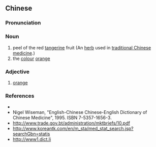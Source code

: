 {{also|橘红}}
==Chinese==
{{zh-forms|s=橘红}}

===Pronunciation===
{{zh-pron
|m=júhóng
|c=gwat1 hung4
|cat=n,a
}}

===Noun===
{{zh-noun}}

# peel of the red [[tangerine]] fruit (An [[herb]] used in [[traditional Chinese medicine]].)
# the [[colour]] [[orange]]

===Adjective===
{{zh-adj}}

# [[orange]]

===References===
* {{pedialite|橘紅|lang=zh}}
* Nigel Wiseman, "English-Chinese Chinese-English Dictionary of Chinese Medicine", 1995. ISBN 7-5357-1656-3.
* http://www.trade.gov.bt/administration/mktbriefs/10.pdf
* http://www.koreantk.com/en/m_sta/med_stat_search.jsp?searchGbn=statis
* http://www1.dict.li